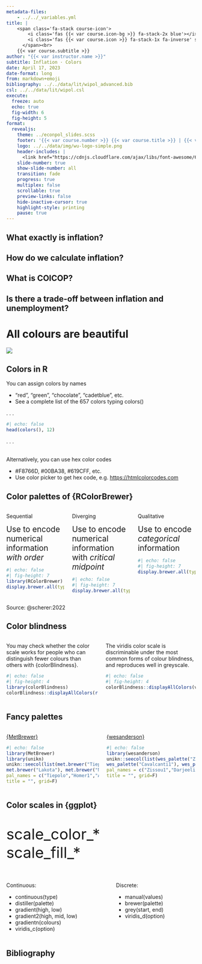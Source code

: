 ```yaml
---
metadata-files: 
    - ../../_variables.yml
title: |
    <span class='fa-stack course-icon'>
        <i class='fas {{< var course.icon-bg >}} fa-stack-2x blue'></i>
        <i class='fas {{< var course.icon >}} fa-stack-1x fa-inverse' style='margin-top:-5pt'></i>
      </span><br>
    {{< var course.subtitle >}}
author: "{{< var instructor.name >}}"  
subtitle: Inflation · Colors
date: April 17, 2023
date-format: long
from: markdown+emoji
bibliography: ../../data/lit/wipol_advanced.bib
csl: ../../data/lit/wipol.csl
execute:
  freeze: auto
  echo: true
  fig-width: 6
  fig-height: 5
format:
  revealjs:
    theme: ../econpol_slides.scss
    footer: '{{< var course.number >}} {{< var course.title >}} | {{< var course.semester >}}'
    logo: ../../data/img/wu-logo-simple.png
    header-includes: |
      <link href="https://cdnjs.cloudflare.com/ajax/libs/font-awesome/6.1.1/css/all.min.css" rel="stylesheet"/>
    slide-number: true
    show-slide-number: all
    transition: fade
    progress: true
    multiplex: false
    scrollable: true
    preview-links: false
    hide-inactive-cursor: true
    highlight-style: printing
    pause: true
---
```


## What exactly is inflation?

## How do we calculate inflation?

## What is COICOP?

## Is there a trade-off between inflation and unemployment?



# All colours are beautiful

::: {.absolute top="90%" left="30%" width="400px" height="336px"}
![](../../data/img/avatar_sweatshirt.png)
:::

::: footer
:::

## Colors in R {.medium}

You can assign colors by [names]{.hl .hl-dred} 

- "red", "green", "chocolate", "cadetblue", etc.
- See a complete list of the 657 colors typing [colors()]{.secfont}

. . .

```r
#| echo: false
head(colors(), 12)
```

. . .

<br> 
Alternatively, you can use [hex color codes]{.hl .hl-dred}

- #F8766D, #00BA38, #619CFF, etc.
- Use color picker to get hex code, e.g. [https://htmlcolorcodes.com](https://htmlcolorcodes.com)


## Color palettes of {RColorBrewer} {.smaller}

::: {.columns}
::: {.column width="33%" .center}
Sequential

[Use to encode numerical information *with order*]{style="font-size:1.3rem;"}
```r
#| echo: false
#| fig-height: 7
library(RColorBrewer)
display.brewer.all(type = "seq")
```
:::
::: {.column width="33%" .center .fragment}
Diverging

[Use to encode numerical information with *critical midpoint*]{style="font-size:1.3rem;"}
```r
#| echo: false
#| fig-height: 7
display.brewer.all(type = "div")
```
:::
::: {.column width="33%" .center .fragment}
Qualitative

[Use to encode *categorical* information]{style="font-size:1.3rem;"}
```r
#| echo: false
#| fig-height: 7
display.brewer.all(type = "qual")
```
:::
:::

::: {.aside}
Source: @scherer:2022
:::

## Color blindness {.smaller}

::: {.columns}
::: {.column}
You may check whether the color scale works for people who can distinguish fewer colours than others with [{colorBlindness}]{.secfont}.

```r
#| echo: false
#| fig-height: 4
library(colorBlindness)
colorBlindness::displayAllColors(rainbow(6))
```
:::
::: {.column .fragment}
The [viridis]{.secfont} color scale is discriminable under the most common forms of colour blindness, and reproduces well in greyscale.

```r
#| echo: false
#| fig-height: 4
colorBlindness::displayAllColors(viridis::viridis(6))
```
:::
:::

## Fancy palettes {.medium}

::: {.columns}
::: {.column .center}
[[{MetBrewer}]{.secfont}](https://github.com/BlakeRMills/MetBrewer)
```r
#| echo: false
library(MetBrewer)
library(unikn)
unikn::seecol(list(met.brewer("Tiepolo"), met.brewer("Homer1"), met.brewer("Austria"), 
met.brewer("Lakota"), met.brewer("Navajo")),
pal_names = c("Tiepolo","Homer1","Austria","Lakota","Navajo"),
title = "", grid=F)
```
:::
::: {.column .center}
[[{wesanderson}]{.secfont}](https://github.com/karthik/wesanderson)
```r
#| echo: false
library(wesanderson)
unikn::seecol(list(wes_palette("Zissou1"), wes_palette("Darjeeling1"), 
wes_palette("Cavalcanti1"), wes_palette("FantasticFox1"), wes_palette("Moonrise3")),
pal_names = c("Zissou1","Darjeeling1","Cavalcanti1","FantasticFox1","Moonrise3"),
title = "", grid=F)
```
:::
:::


## Color scales in {ggplot} {.smaller}

::: {.center .secfont style="font-size:2.5rem;"}
scale_color_\* <br> scale_fill_\*
:::

::: {.columns}
::: {.column .center}
Continuous: 

- [ continuous(type)]{.secfont}
- [distiller(palette)]{.secfont}
- [gradient(high, low)]{.secfont}
- [gradient2(high, mid, low)]{.secfont}
- [gradientn(colours)]{.secfont}
- [viridis_c(option)]{.secfont}
:::
::: {.column .center}
Discrete:

- [manual(values)]{.secfont}
- [brewer(palette)]{.secfont}
- [grey(start, end)]{.secfont}
- [viridis_d(option)]{.secfont}
:::
:::


## Bibliography {.bibstyle}

:::footer
:::